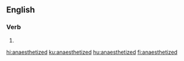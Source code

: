 {{also|anæsthetized}}
==English==

===Verb===
{{head|en|verb form}}

# {{en-past of|anaesthetize}}

[[hi:anaesthetized]]
[[ku:anaesthetized]]
[[hu:anaesthetized]]
[[fi:anaesthetized]]